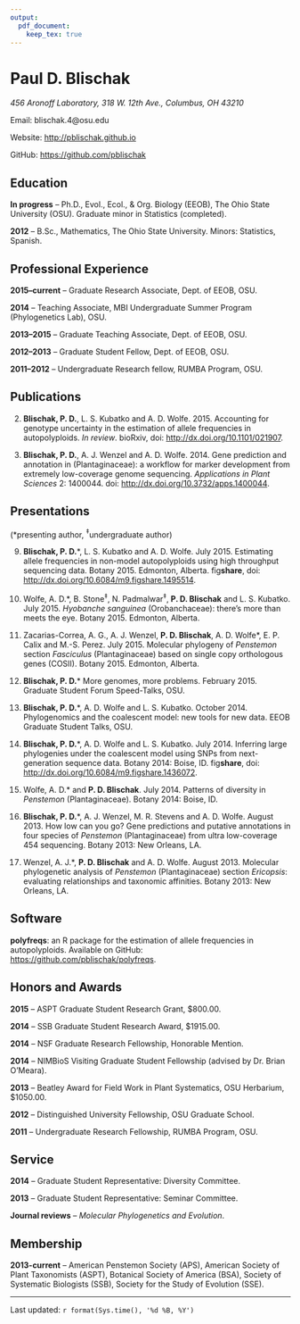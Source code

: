 ```yaml
---
output:
  pdf_document:
    keep_tex: true
---
```


# **Paul D. Blischak**

*456 Aronoff Laboratory, 318 W. 12th Ave., Columbus, OH 43210*

Email: blischak.4@osu.edu

Website: [http://pblischak.github.io](http://pblischak.github.io)

GitHub: [https://github.com/pblischak](https://github.com/pblischak)


## **Education**

 **In progress** -- Ph.D., Evol., Ecol., \& Org. Biology (EEOB), The Ohio State University (OSU). Graduate minor in Statistics (completed).
 
**2012** -- B.Sc., Mathematics, The Ohio State University. Minors: Statistics, Spanish.


## **Professional Experience**

**2015--current** -- Graduate Research Associate, Dept. of EEOB, OSU.

**2014** -- Teaching Associate, MBI Undergraduate Summer Program (Phylogenetics Lab), OSU.

**2013--2015** -- Graduate Teaching Associate, Dept. of EEOB, OSU.

**2012--2013** -- Graduate Student Fellow, Dept. of EEOB, OSU.

**2011--2012** -- Undergraduate Research fellow, RUMBA Program, OSU.


## **Publications**

2. **Blischak, P. D.**, L. S. Kubatko and A. D. Wolfe. 2015. 
Accounting for genotype uncertainty in the estimation of allele frequencies in autopolyploids. 
*In review*. bioRxiv, doi: [http://dx.doi.org/10.1101/021907](http://dx.doi.org/10.1101/021907).

1. **Blischak, P. D.**, A. J. Wenzel and A. D. Wolfe. 2014. Gene prediction and annotation in \textit{Penstemon} (Plantaginaceae): a workflow for marker development from extremely low-coverage genome sequencing. *Applications in Plant Sciences* 2: 1400044. doi: [http://dx.doi.org/10.3732/apps.1400044](http://dx.doi.org/10.3732/apps.1400044).


## **Presentations**

(\*presenting author, $^{\ddagger}$undergraduate author)

9. **Blischak, P. D.**\*, L. S. Kubatko and A. D. Wolfe. July 2015. 
Estimating allele frequencies in non-model autopolyploids using high throughput sequencing data. 
Botany 2015. Edmonton, Alberta. fig**share**, doi: [http://dx.doi.org/10.6084/m9.figshare.1495514](http://dx.doi.org/10.6084/m9.figshare.1495514).

8. Wolfe, A. D.\*, B. Stone$^{\ddagger}$, N. Padmalwar$^{\ddagger}$, **P. D. Blischak** and L. S. Kubatko. July 2015. 
*Hyobanche sanguinea* (Orobanchaceae): there's more than meets the eye. 
Botany 2015. Edmonton, Alberta.

7. Zacarias-Correa, A. G., A. J. Wenzel, **P. D. Blischak**, A. D. Wolfe\*, E. P. Calix and M.-S. Perez. July 2015. 
Molecular phylogeny of *Penstemon* section *Fasciculus* (Plantaginaceae) based on single copy orthologous genes (COSII). 
Botany 2015. Edmonton, Alberta.

6. **Blischak, P. D.**\* More genomes, more problems. February 2015. Graduate Student Forum Speed-Talks, OSU.

5. **Blischak, P. D.**\*, A. D. Wolfe and L. S. Kubatko. October 2014. Phylogenomics and the coalescent model: new tools for new data. EEOB Graduate Student Talks, OSU.

4. **Blischak, P. D.**\*, A. D. Wolfe and L. S. Kubatko. July 2014. Inferring large phylogenies under the coalescent model using SNPs from next-generation sequence data. Botany 2014: Boise, ID. fig**share**, doi: [http://dx.doi.org/10.6084/m9.figshare.1436072](http://dx.doi.org/10.6084/m9.figshare.1436072).

3. Wolfe, A. D.\* and **P. D. Blischak**. July 2014. Patterns of diversity in *Penstemon* (Plantaginaceae). Botany 2014: Boise, ID.

2. **Blischak, P. D.**\*, A. J. Wenzel, M. R. Stevens and A. D. Wolfe. August 2013. How low can you go? Gene predictions and putative annotations in four species of *Penstemon* (Plantaginaceae) from ultra low-coverage 454 sequencing. Botany 2013: New Orleans, LA.

1. Wenzel, A. J.\*, **P. D. Blischak** and A. D. Wolfe. August 2013. Molecular phylogenetic analysis of *Penstemon* (Plantaginaceae) section *Ericopsis*: evaluating relationships and taxonomic affinities. Botany 2013: New Orleans, LA.


## **Software**

**polyfreqs**: 
an R package for the estimation of allele frequencies in autopolyploids. 
Available on GitHub: [https://github.com/pblischak/polyfreqs](https://github.com/pblischak/polyfreqs).


## **Honors and Awards**


**2015** -- ASPT Graduate Student Research Grant, $800.00.

**2014** -- SSB Graduate Student Research Award, $1915.00.

**2014** -- NSF Graduate Research Fellowship, Honorable Mention.

**2014** -- NIMBioS Visiting Graduate Student Fellowship (advised by Dr. Brian O'Meara).

**2013** -- Beatley Award for Field Work in Plant Systematics, OSU Herbarium, $1050.00.

**2012** -- Distinguished University Fellowship, OSU Graduate School.

**2011** -- Undergraduate Research Fellowship, RUMBA Program, OSU.


## **Service**


**2014** -- Graduate Student Representative: Diversity Committee.

**2013** -- Graduate Student Representative: Seminar Committee.

**Journal reviews** -- *Molecular Phylogenetics and Evolution*.


## **Membership**

**2013-current** -- American Penstemon Society (APS), 
American Society of Plant Taxonomists (ASPT), 
Botanical Society of America (BSA), 
Society of Systematic Biologists (SSB), 
Society for the Study of Evolution (SSE).

----

Last updated: `r format(Sys.time(), '%d %B, %Y')`
